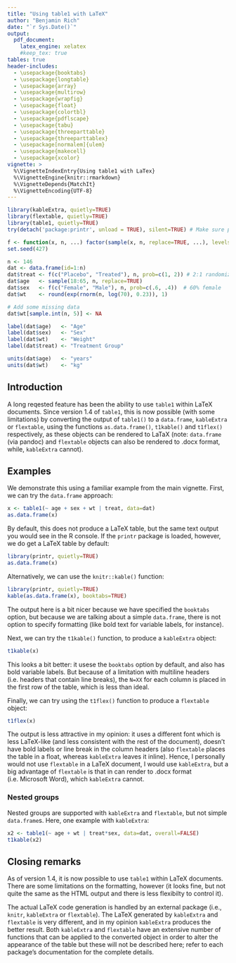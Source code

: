 ```yaml
---
title: "Using table1 with LaTeX"
author: "Benjamin Rich"
date: "`r Sys.Date()`"
output:
  pdf_document:
    latex_engine: xelatex
    #keep_tex: true
tables: true
header-includes:
  - \usepackage{booktabs}
  - \usepackage{longtable}
  - \usepackage{array}
  - \usepackage{multirow}
  - \usepackage{wrapfig}
  - \usepackage{float}
  - \usepackage{colortbl}
  - \usepackage{pdflscape}
  - \usepackage{tabu}
  - \usepackage{threeparttable}
  - \usepackage{threeparttablex}
  - \usepackage[normalem]{ulem}
  - \usepackage{makecell}
  - \usepackage{xcolor}
vignette: >
  %\VignetteIndexEntry{Using table1 with LaTex}
  %\VignetteEngine{knitr::rmarkdown}
  %\VignetteDepends{MatchIt}
  %\VignetteEncoding{UTF-8}
---
```


```r
library(kableExtra, quietly=TRUE)
library(flextable, quietly=TRUE)
library(table1, quietly=TRUE)
try(detach('package:printr', unload = TRUE), silent=TRUE) # Make sure printr is not loaded

f <- function(x, n, ...) factor(sample(x, n, replace=TRUE, ...), levels=x)
set.seed(427)

n <- 146
dat <- data.frame(id=1:n)
dat$treat <- f(c("Placebo", "Treated"), n, prob=c(1, 2)) # 2:1 randomization
dat$age   <- sample(18:65, n, replace=TRUE)
dat$sex   <- f(c("Female", "Male"), n, prob=c(.6, .4))  # 60% female
dat$wt    <- round(exp(rnorm(n, log(70), 0.23)), 1)

# Add some missing data
dat$wt[sample.int(n, 5)] <- NA

label(dat$age)   <- "Age"
label(dat$sex)   <- "Sex"
label(dat$wt)    <- "Weight"
label(dat$treat) <- "Treatment Group"

units(dat$age)   <- "years"
units(dat$wt)    <- "kg"
```


## Introduction

A long reqested feature has been the ability to use `table1` within LaTeX
documents.  Since version 1.4 of `table1`, this is now possible (with some
limitations) by converting the output of `table1()` to a `data.frame`,
`kableExtra` or `flextable`, using the functions `as.data.frame()`, `t1kable()`
and `t1flex()` respectively, as these objects can be rendered to LaTaX (note:
`data.frame` (via pandoc) and `flextable` objects can also be rendered to .docx
format, while, `kableExtra` cannot).

## Examples

We demonstrate this using a familiar example from the main vignette. First, we
can try the `data.frame` approach:

```r
x <- table1(~ age + sex + wt | treat, data=dat)
as.data.frame(x)
```

By default, this does not produce a LaTeX table, but the same text output you
would see in the R console. If the `printr` package is loaded, however, we do
get a LaTeX table by default:

```r
library(printr, quietly=TRUE)
as.data.frame(x)
```

Alternatively, we can use the `knitr::kable()` function:

```r
library(printr, quietly=TRUE)
kable(as.data.frame(x), booktabs=TRUE)
```

The output here is a bit nicer because we have specified the `booktabs` option,
but because we are talking about a simple `data.frame`, there is not option to
specify formatting (like bold text for variable labels, for instance).

Next, we can try the `t1kable()` function, to produce a `kableExtra` object:

```r
t1kable(x)
```

This looks a bit better: it usese the `booktabs` option by default, and also
has bold variable labels. But because of a limitation with multiline headers
(i.e. headers that contain line breaks), the `N=XX` for each column is placed
in the first row of the table, which is less than ideal.

Finally, we can try using the `t1flex()` function to produce a  `flextable` object:

```r
t1flex(x)
```

The output is less attractive in my opinion: it uses a different font which is
less LaTeX-like (and less consistent with the rest of the document), doesn't
have bold labels or line break in the column headers (also `flextable` places
the table in a float, whereas `kableExtra` leaves it inline). Hence, I
personally would not use `flextable` in a LaTeX document, I would use
`kableExtra`, but a big advantage of `flextable` is that in can render to .docx
format (i.e. Microsoft Word), which `kableExtra` cannot.


### Nested groups

Nested groups are supported with `kableExtra` and `flextable`, but not simple
`data.frame`s. Here, one example with `kableExtra`:

```r
x2 <- table1(~ age + wt | treat*sex, data=dat, overall=FALSE)
t1kable(x2)
```

## Closing remarks

As of version 1.4, it is now possible to use `table1` within LaTeX documents.
There are some limitations on the formatting, however (it looks fine, but not
quite the same as the HTML output and there is less flexibilty to control it).

The actual LaTeX code generation is handled by an external package (i.e.,
`knitr`, `kableExtra` or `flextable`).  The LaTeX generated by `kableExtra` and
`flextable` is very different, and in my opinion `kableExtra` produces the
better result.  Both `kableExtra` and `flextable` have an extensive number of
functions that can be applied to the converted object in order to alter the
appearance of the table but these will not be described here; refer to each
package's documentation for the complete details.

